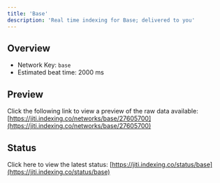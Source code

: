```yaml
---
title: 'Base'
description: 'Real time indexing for Base; delivered to you'
---
```


## Overview
- Network Key: `base`
- Estimated beat time: 2000 ms

## Preview
Click the following link to view a preview of the raw data available: [https://jiti.indexing.co/networks/base/27605700](https://jiti.indexing.co/networks/base/27605700)

## Status
Click here to view the latest status: [https://jiti.indexing.co/status/base](https://jiti.indexing.co/status/base)
